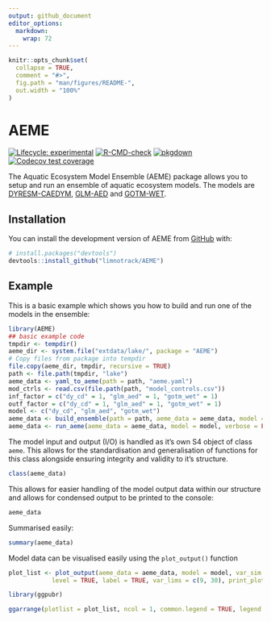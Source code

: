 ```yaml
---
output: github_document
editor_options: 
  markdown: 
    wrap: 72
---
```


<!-- README.md is generated from README.Rmd. Please edit that file -->

```r
knitr::opts_chunk$set(
  collapse = TRUE,
  comment = "#>",
  fig.path = "man/figures/README-",
  out.width = "100%"
)
```

# AEME

<!-- badges: start -->

[![Lifecycle:
experimental](https://img.shields.io/badge/lifecycle-experimental-orange.svg)](https://lifecycle.r-lib.org/articles/stages.html#experimental)
[![R-CMD-check](https://github.com/limnotrack/AEME/actions/workflows/R-CMD-check.yaml/badge.svg)](https://github.com/limnotrack/AEME/actions/workflows/R-CMD-check.yaml)
[![pkgdown](https://github.com/limnotrack/AEME/actions/workflows/pkgdown.yaml/badge.svg)](https://github.com/limnotrack/AEME/actions/workflows/pkgdown.yaml)
[![Codecov test
coverage](https://codecov.io/gh/limnotrack/AEME/branch/main/graph/badge.svg)](https://app.codecov.io/gh/limnotrack/AEME?branch=main)

<!-- badges: end -->

The Aquatic Ecosystem Model Ensemble (AEME) package allows you to setup
and run an ensemble of aquatic ecosystem models. The models are
[DYRESM-CAEDYM](), [GLM-AED]() and [GOTM-WET]().

## Installation

You can install the development version of AEME from
[GitHub](https://github.com/) with:

``` r
# install.packages("devtools")
devtools::install_github("limnotrack/AEME")
```

## Example

This is a basic example which shows you how to build and run one of the
models in the ensemble:

```r
library(AEME)
## basic example code
tmpdir <- tempdir()
aeme_dir <- system.file("extdata/lake/", package = "AEME")
# Copy files from package into tempdir
file.copy(aeme_dir, tmpdir, recursive = TRUE)
path <- file.path(tmpdir, "lake")
aeme_data <- yaml_to_aeme(path = path, "aeme.yaml")
mod_ctrls <- read.csv(file.path(path, "model_controls.csv"))
inf_factor = c("dy_cd" = 1, "glm_aed" = 1, "gotm_wet" = 1)
outf_factor = c("dy_cd" = 1, "glm_aed" = 1, "gotm_wet" = 1)
model <- c("dy_cd", "glm_aed", "gotm_wet")
aeme_data <- build_ensemble(path = path, aeme_data = aeme_data, model = model, mod_ctrls = mod_ctrls, inf_factor = inf_factor, ext_elev = 5, use_bgc = FALSE, use_lw = TRUE)
aeme_data <- run_aeme(aeme_data = aeme_data, model = model, verbose = FALSE, path = path, parallel = TRUE, mod_ctrls = mod_ctrls)
```

The model input and output (I/O) is handled as it's own S4 object of
class `aeme`. This allows for the standardisation and generalisation of
functions for this class alongside ensuring integrity and validity to
it's structure.

```r
class(aeme_data)
```

This allows for easier handling of the model output data within our
structure and allows for condensed output to be printed to the console:

```r
aeme_data
```

Summarised easily:

```r
summary(aeme_data)
```

Model data can be visualised easily using the `plot_output()` function

```r
plot_list <- plot_output(aeme_data = aeme_data, model = model, var_sim = "HYD_temp", 
            level = TRUE, label = TRUE, var_lims = c(9, 30), print_plots = FALSE)

library(ggpubr)

ggarrange(plotlist = plot_list, ncol = 1, common.legend = TRUE, legend = "right")

```
